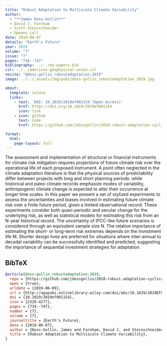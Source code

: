 ```yaml
---
title: "Robust Adaptation to Multiscale Climate Variability"
author:
  - "**James Doss-Gollin**"
  - David J. Farnham
  - Scott Steinschneider
  - Upmanu Lall
date: 2019-06-07
details: "Earth's Future"
year: 2019
volume: "7"
issue: "7"
pages: "734--747"
bibliography: ../../my-papers.bib
csl: ../../american-geophysical-union.csl
nocite: "@doss-gollin_robustadaptation:2019"
image: ../../_assets/img/pubs/doss-gollin_robustadaptation_2019.jpg

about:
  template: solana
  links:
    - text: 'DOI: 10.1029/2019ef001154 (Open Access)'
      href: https://doi.org/10.1029/2019ef001154
      icon: link
    - icon: github
      text: Code
      href: https://github.com/jdossgollin/2018-robust-adaptation-cyclical-risk

format:
  html:
    page-layout: full
---
```


The assessment and implementation of structural or financial instruments for climate risk mitigation requires projections of future climate risk over the operational life of each proposed instrument. A point often neglected in the climate adaptation literature is that the physical sources of predictability differ between projects with long and short planning periods: while historical and paleo climate records emphasize modes of variability, anthropogenic climate change is expected to alter their occurrence at longer time scales. In this paper we present a set of stylized experiments to assess the uncertainties and biases involved in estimating future climate risk over a finite future period, given a limited observational record. These experiments consider both quasi-periodic and secular change for the underlying risk, as well as statistical models for estimating this risk from an N-year historical record. The uncertainty of IPCC-like future scenarios is considered through an equivalent sample size N. The relative importance of estimating the short- or long-term risk extremes depends on the investment life M. Shorter design lives are preferred for situations where inter-annual to decadal variability can be successfully identified and predicted, suggesting the importance of sequential investment strategies for adaptation.

## BibTeX

```bibtex
@article{doss-gollin_robustadaptation:2019,
  repo = {https://github.com/jdossgollin/2018-robust-adaptation-cyclical-risk},
  open = {true},
  urldate = {2019-06-09},
  url = {http://agupubs.onlinelibrary.wiley.com/doi/abs/10.1029/2019EF001154},
  doi = {10.1029/2019ef001154},
  issn = {2328-4277},
  pages = {734--747},
  number = {7},
  volume = {7},
  journaltitle = {Earth's Future},
  date = {2019-06-07},
  author = {Doss-Gollin, James and Farnham, David J. and Steinschneider, Scott and Lall, Upmanu},
  title = {Robust Adaptation to Multiscale Climate Variability},
}
```